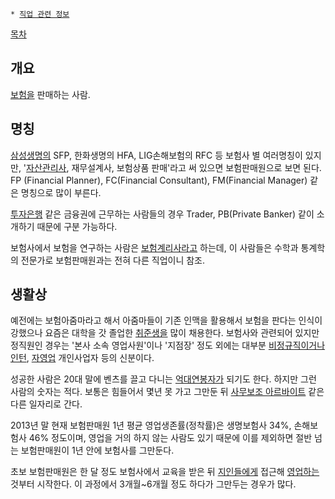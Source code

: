  * [[직업 관련 정보]]

[[목차]]

== 개요 ==
[[보험]]을 판매하는 사람.

== 명칭 ==
[[삼성생명]]의 SFP, 한화생명의 HFA, LIG손해보험의 RFC 등 보험사 별 여러명칭이 있지만, '[[자산관리사]], 재무설계사, 보험상품 판매'라고 써 있으면 보험판매원으로 보면 된다. FP (Financial Planner), FC(Financial Consultant), FM(Financial Manager) 같은 명칭으로 많이 부른다.

[[투자은행]] 같은 금융권에 근무하는 사람들의 경우 Trader, PB(Private Banker) 같이 소개하기 때문에 구분 가능하다.

보험사에서 보험을 연구하는 사람은 [[보험계리사]]라고 하는데, 이 사람들은 수학과 통계학의 전문가로 보험판매원과는 전혀 다른 직업이니 참조.

== 생활상 ==
예전에는 보험아줌마라고 해서 아줌마들이 기존 인맥을 활용해서 보험을 판다는 인식이 강했으나 요즘은 대학을 갓 졸업한 [[취준생]]을 많이 채용한다. 보험사와 관련되어 있지만 정직원인 경우는 '본사 소속 영업사원'이나 '지점장' 정도 외에는 대부분 [[비정규직]]이거나 [[인턴]], [[자영업]] 개인사업자 등의 신분이다.

성공한 사람은 20대 말에 벤츠를 끌고 다니는 [[억대연봉]]자가 되기도 한다. 하지만 그런 사람의 숫자는 적다. 보통은 힘들어서 몇년 못 가고 그만둔 뒤 [[사무보조 아르바이트]] 같은 다른 일자리로 간다.

2013년 말 현재 보험판매원 1년 평균 영업생존률(정착률)은 생명보험사 34%, 손해보험사 46% 정도이며, 영업을 거의 하지 않는 사람도 있기 때문에 이를 제외하면 절반 넘는 보험판매원이 1년 안에 보험사를 그만둔다.

초보 보험판매원은 한 달 정도 보험사에서 교육을 받은 뒤 [[지인]]들에게 접근해 [[영업]]하는 것부터 시작한다. 이 과정에서 3개월~6개월 정도 하다가 그만두는 경우가 많다.
